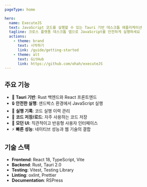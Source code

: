 ```yaml
---
pageType: home

hero:
  name: ExecuteJS
  text: JavaScript 코드를 실행할 수 있는 Tauri 기반 데스크톱 애플리케이션
  tagline: 크로스 플랫폼 데스크톱 앱으로 JavaScript를 안전하게 실행하세요
  actions:
    - theme: brand
      text: 시작하기
      link: /guide/getting-started
    - theme: alt
      text: GitHub
      link: https://github.com/ohah/executeJS
---
```


## 주요 기능

- 🚀 **Tauri 기반**: Rust 백엔드와 React 프론트엔드
- 🔒 **안전한 실행**: 샌드박스 환경에서 JavaScript 실행
- 📝 **실행 기록**: 코드 실행 이력 관리
- 💾 **코드 저장/로드**: 자주 사용하는 코드 저장
- 🎨 **모던 UI**: 직관적이고 반응형 사용자 인터페이스
- ⚡ **빠른 성능**: 네이티브 성능과 웹 기술의 결합

## 기술 스택

- **Frontend**: React 18, TypeScript, Vite
- **Backend**: Rust, Tauri 2.0
- **Testing**: Vitest, Testing Library
- **Linting**: oxlint, Prettier
- **Documentation**: RSPress